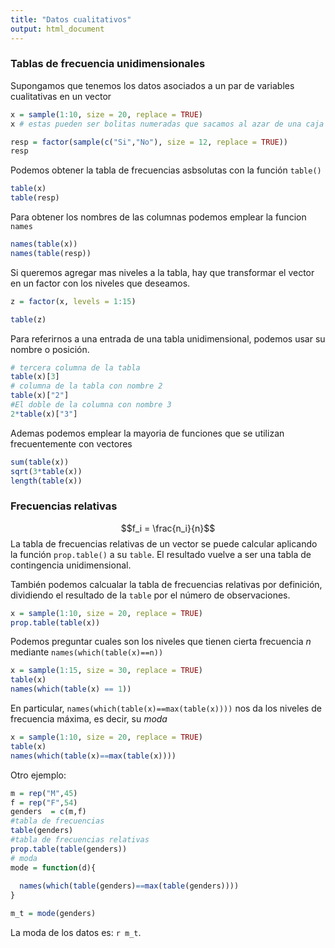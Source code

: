 ```yaml
---
title: "Datos cualitativos"
output: html_document
---
```


### Tablas de frecuencia unidimensionales

Supongamos que tenemos los datos asociados a un par de variables cualitativas en un vector

```r
x = sample(1:10, size = 20, replace = TRUE)
x # estas pueden ser bolitas numeradas que sacamos al azar de una caja

resp = factor(sample(c("Si","No"), size = 12, replace = TRUE))
resp
```
Podemos obtener la tabla de frecuencias asbsolutas con la función `table()`

```r
table(x)
table(resp)
```

Para obtener los nombres de las columnas podemos emplear la funcion `names`

```r
names(table(x))
names(table(resp))
```

Si queremos agregar mas niveles a la tabla, hay que transformar el vector en un factor con los niveles que deseamos.

```r
z = factor(x, levels = 1:15)

table(z)
```

Para referirnos a una entrada de una tabla unidimensional, podemos usar su nombre o posición.

```r
# tercera columna de la tabla
table(x)[3]
# columna de la tabla con nombre 2
table(x)["2"]
#El doble de la columna con nombre 3
2*table(x)["3"] 
```

Ademas podemos emplear la mayoria de funciones que se utilizan frecuentemente con vectores

```r
sum(table(x))
sqrt(3*table(x))
length(table(x))
```

### Frecuencias relativas
$$f_i = \frac{n_i}{n}$$
La tabla de frecuencias relativas de un vector se puede calcular aplicando la función `prop.table()` a su `table`. El resultado vuelve a ser una tabla de contingencia unidimensional.

También podemos calcualar la tabla de frecuencias relativas por definición, dividiendo el resultado de la `table` por el número de observaciones.

```r
x = sample(1:10, size = 20, replace = TRUE)
prop.table(table(x))
```
Podemos preguntar cuales son los niveles que tienen cierta frecuencia $n$ mediante `names(which(table(x)==n))`

```r
x = sample(1:15, size = 30, replace = TRUE)
table(x)
names(which(table(x) == 1))
```

En particular, `names(which(table(x)==max(table(x))))` nos da los niveles de frecuencia máxima, es decir, su *moda*

```r
x = sample(1:10, size = 20, replace = TRUE)
table(x)
names(which(table(x)==max(table(x))))

```

Otro ejemplo:

```r
m = rep("M",45)
f = rep("F",54)
genders  = c(m,f)
#tabla de frecuencias
table(genders)
#tabla de frecuencias relativas
prop.table(table(genders))
# moda
mode = function(d){
  
  names(which(table(genders)==max(table(genders))))
}

m_t = mode(genders)


```

La moda de los datos es: `r m_t`.


